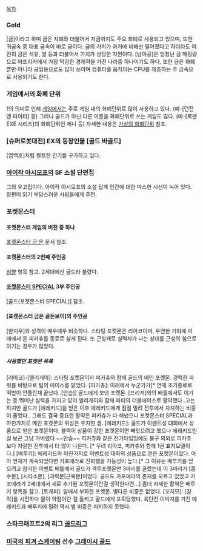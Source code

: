 [[목차]]

=== Gold ===
[금]이라고 하며 금은 지폐와 더불어서 지금까지도 주요 화폐로 사용되고 있으며, 또한 귀금속 중 대표 금속이 바로 금이다. 금의 가치가 과거에 비해선 떨어졌다고 하더라도 여전히 금은 석유, 쌀 등과 더불어서 가치가 상당한 자원이다. [남아공]은 엄청난 금 매장량으로 아프리카에서 가장 막강한 경제력을 가진 나라중 하나이기도 하다. 또한 금은 화폐뿐만 아니라 공업용으로도 많이 쓰이며 컴퓨터를 움직이는 CPU를 제조하는 주 금속으로 사용되기도 한다.
 
=== 게임에서의 화폐 단위 ===
1의 의미로 인해 [[게임]]에서는 주로 게임 내의 화폐단위로 많이 사용하고 있다. (예-[던전 앤 파이터] 등) 그러나 골드가 아닌 다른 이름을 화폐단위로 쓰는 게임도 많다. (예-[록맨 EXE 시리즈]의 화폐단위인 제니 등) 자세한 내용은 [[가상의 화폐단위]] 참조.

=== [슈퍼로봇대전] EX의 등장인물 [골드 바골드] ===
[엄백호]처럼 컬트한 인기를 구가하고 있다.

=== [[아이작 아시모프]]의 SF 소설 단편집 ===
그의 유고집이다. 아이작 아시모프의 소설 답게 인간에 대한 따스한 시선이 녹아 있다. 장편이 읽기 부담스러운 사람들에게 추천.

=== 포켓몬스터 === 
==== 포켓몬스터 게임의 버전 중 하나 ====
[[포켓몬스터 금·은]] 문서 참조.

==== 포켓몬스터의 2번째 주인공 ====
[[심향]] 항목 참고. 2세대에선 골드라 불렸다.

==== [[포켓몬스터 SPECIAL]] 3부 주인공 ====
[골드(포켓몬스터 SPECIAL)] 참조.

==== [포켓몬스터 금은 골든보이]의 주인공 ====
[한지우]와 성격이 매우매우 비슷하다. 스타팅 포켓몬은 리아코이며, 우연한 기회에 미래에서 온 피카츄를 동료로 삼게 된다. 또 근성캐로 실력차가 나는 상대를 근성의 힘으로 이기는 경우가 많았다.

===== 사용했던 포켓몬 목록 =====
[리아코]-[엘리게이]: 스타팅 포켓몬이자 피카츄와 함께 골드의 메인 포켓몬. 강력한 파워를 바탕으로 팀의 에이스를 맡았다.
[피카츄]: 미래에서 누군가가[* 연재 조기종료로 떡밥이 안풀린채 끝났다..[안습]] 골드에게 보낸 포켓몬. [프리져]와의 배틀에서도 이기는 등 뛰어난 실력을 가지고 있어 엘리게이와 함께 파티의 더블에이스로 활약했다..고는 하지만 골드가 [에레키드]을 얻은 이후 에레키드에게 점점 밀려 전투에서 차지하는 비중이 줄었다.. 그래도 결국 중요한 활약은 피카츄가 다 해냈으니 포켓몬스터 SPECIAL과 마찬가지로 메인 포켓몬의 위상은 유지한 셈.
[에레키드]: 골드가 이벤트성 대회에서 상품으로 얻은 포켓몬이다. 블랙이 상품이 강한 포켓몬이면 빼앗으려고 했으나 에레키드인걸 보곤 그냥 가버렸다 ~~안습~~ 피카츄와 같은 전기타입임에도 불구 의외로 피카츄 보다 자잘한 전투에서 더 많이 나온다. [* 무려 리아코, 피카츄와 함께 1권 표지모델이다.]
[배루키]: 에레키드와 마찬가지로 이벤트성 대회의 상품으로 얻은 포켓몬이었다. 아마 연재가 계속되었다면 카포에라로 진화했을 가능성이 높다.[* 그 이유는 배루키를 얻으려고 참가한 이벤트 배틀에서 골드가 격투포켓몬만 3마리를 골랐는데 이 3마리가 [홍수몬], [시라소몬], [괴력몬|근육몬]이었다. 골드도 카포에라의 존재를 모르고 있었고 카포에라가 2세대에서 새로 추가된 포켓몬이란걸 생각한다면...] 좀더 자세한 활약은 배루키 항목을 참고.
[토게피]: 알에서 부화한 포켓몬. 별다른 비중은 없었다.
[꼬지모]: [길막]을 시전하다 물이 약점이란 걸 들키고 골드에게 포획당했다. 육탄전 이미지를 가진 에레키드과 배루키에 밀려 역시 별 비중은 차지하지 못했다.

=== 스타크래프트2의 리그 [[골드리그]] ===
=== [[미국]]의 [[피겨 스케이팅]] 선수 [[그레이시 골드]] === 
